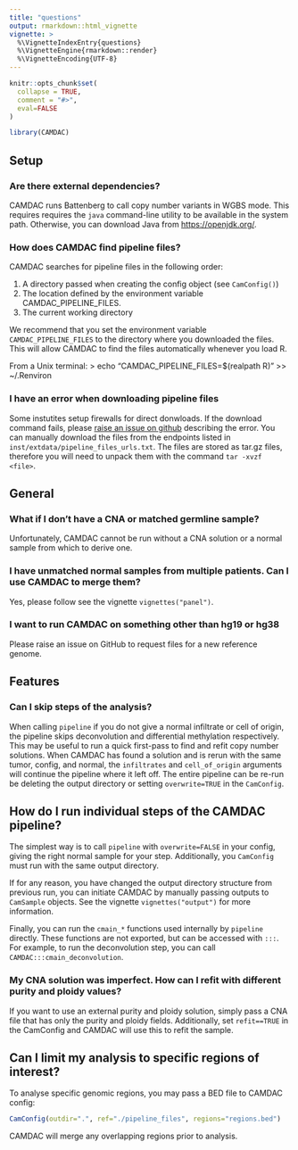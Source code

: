 ```yaml
---
title: "questions"
output: rmarkdown::html_vignette
vignette: >
  %\VignetteIndexEntry{questions}
  %\VignetteEngine{rmarkdown::render}
  %\VignetteEncoding{UTF-8}
---
```


```r
knitr::opts_chunk$set(
  collapse = TRUE,
  comment = "#>",
  eval=FALSE
)
```

```r
library(CAMDAC)
```

## Setup

### Are there external dependencies?

CAMDAC runs Battenberg to call copy number variants in WGBS mode. This requires requires the `java` command-line utility to be available in the system path. Otherwise, you can download Java from [https://openjdk.org/](https://openjdk.org/).

### How does CAMDAC find pipeline files?

CAMDAC searches for pipeline files in the following order:

1. A directory passed when creating the config object (see `CamConfig()`)
1. The location defined by the environment variable CAMDAC_PIPELINE_FILES.
1. The current working directory

We recommend that you set the environment variable `CAMDAC_PIPELINE_FILES` to the directory where you downloaded the files. This will allow CAMDAC to find the files automatically whenever you load R.

From a Unix terminal:
> echo "CAMDAC_PIPELINE_FILES=$(realpath R)" >> ~/.Renviron

### I have an error when downloading pipeline files

Some instutites setup firewalls for direct donwloads. If the download command fails, please [raise an issue on github](https://github.com/VanLoo-lab/CAMDAC/issues) describing the error. You can manually download the files from the endpoints listed in `inst/extdata/pipeline_files_urls.txt`. The files are stored as tar.gz files, therefore you will need to unpack them with the command `tar -xvzf <file>`.

## General

### What if I don't have a CNA or matched germline sample?

Unfortunately, CAMDAC cannot be run without a CNA solution or a normal sample from which to derive one.

### I have unmatched normal samples from multiple patients. Can I use CAMDAC to merge them?

Yes, please follow see the vignette `vignettes("panel")`.

### I want to run CAMDAC on something other than hg19 or hg38

Please raise an issue on GitHub to request files for a new reference genome.

## Features

### Can I skip steps of the analysis?

When calling `pipeline` if you do not give a normal infiltrate or cell of origin, the pipeline skips deconvolution and differential methylation respectively. This may be useful to run a quick first-pass to find and refit copy number solutions. When CAMDAC has found a solution and is rerun with the same tumor, config, and normal, the `infiltrates` and `cell_of_origin` arguments will continue the pipeline where it left off. The entire pipeline can be re-run be deleting the output directory or setting `overwrite=TRUE` in the `CamConfig`.

## How do I run individual steps of the CAMDAC pipeline?

The simplest way is to call `pipeline` with `overwrite=FALSE` in your config, giving the right normal sample for your step. Additionally, you `CamConfig` must run with the same output directory.

If for any reason, you have changed the output directory structure from previous run, you can initiate CAMDAC by manually passing outputs to `CamSample` objects. See the vignette `vignettes("output")` for more information.

Finally, you can run the `cmain_*` functions used internally by `pipeline` directly. These functions are not exported, but can be accessed with `:::`. For example, to run the deconvolution step, you can call `CAMDAC:::cmain_deconvolution`.

### My CNA solution was imperfect. How can I refit with different purity and ploidy values?

If you want to use an external purity and ploidy solution, simply pass a CNA file that has only the purity and ploidy fields. Additionally, set `refit==TRUE` in the CamConfig and CAMDAC will use this to refit the sample.

## Can I limit my analysis to specific regions of interest?

To analyse specific genomic regions, you may pass a BED file to CAMDAC config:

```r
CamConfig(outdir=".", ref="./pipeline_files", regions="regions.bed")
```

CAMDAC will merge any overlapping regions prior to analysis.
